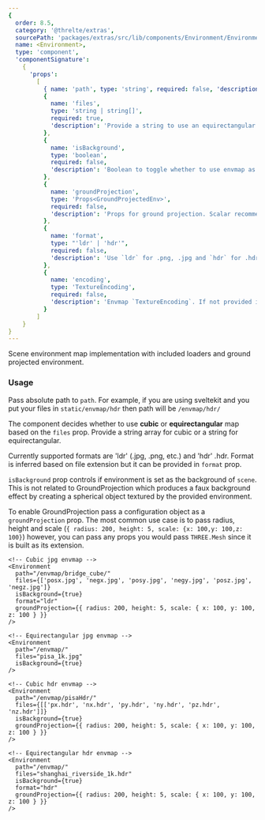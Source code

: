 ```yaml
---
{
  order: 8.5,
  category: '@threlte/extras',
  sourcePath: 'packages/extras/src/lib/components/Environment/Environment.svelte',
  name: <Environment>,
  type: 'component',
  'componentSignature':
    {
      'props':
        [
          { name: 'path', type: 'string', required: false, 'description': 'Defaults to "/"' },
          {
            name: 'files',
            type: 'string | string[]',
            required: true,
            'description': 'Provide a string to use an equirectangular envmap and a string array to use a cubic envmap'
          },
          {
            name: 'isBackground',
            type: 'boolean',
            required: false,
            'description': 'Boolean to toggle whether to use envmap as a scene background.'
          },
          {
            name: 'groundProjection',
            type: 'Props<GroundProjectedEnv>',
            required: false,
            'description': 'Props for ground projection. Scalar recommended to 100. Depending on envmap and project requirements, good starting point is radius: 200, height: 5.'
          },
          {
            name: 'format',
            type: "'ldr' | 'hdr'",
            required: false,
            'description': 'Use `ldr` for .png, .jpg and `hdr` for .hdr file formats'
          },
          {
            name: 'encoding',
            type: 'TextureEncoding',
            required: false,
            'description': 'Envmap `TextureEncoding`. If not provided it defaults to `sRGBEncoding` for cubemap and `LinearEncoding` for equirectangular'
          }
        ]
    }
}
---
```


Scene environment map implementation with included loaders and ground projected environment.

<Example path="extras/environment" />

### Usage

Pass absolute path to `path`. For example, if you are using sveltekit and you put your files in `static/envmap/hdr` then path will be `/envmap/hdr/`

The component decides whether to use **cubic** or **equirectangular** map based on the `files` prop. Provide a string array for cubic or a string for equirectangular.

Currently supported formats are 'ldr' (.jpg, .png, etc.) and 'hdr' .hdr. Format is inferred based on file extension but it can be provided in `format` prop.

`isBackground` prop controls if environment is set as the background of `scene`. This is not related to GroundProjection which produces a faux background effect by creating a spherical object textured by the provided environment.

To enable GroundProjection pass a configuration object as a `groundProjection` prop. The most common use case is to pass radius, height and scale (`{ radius: 200, height: 5, scale: {x: 100,y: 100,z: 100}`) however, you can pass any props you would pass `THREE.Mesh` since it is built as its extension.

```svelte
<!-- Cubic jpg envmap -->
<Environment
  path="/envmap/bridge_cube/"
  files={['posx.jpg', 'negx.jpg', 'posy.jpg', 'negy.jpg', 'posz.jpg', 'negz.jpg']}
  isBackground={true}
  format="ldr"
  groundProjection={{ radius: 200, height: 5, scale: { x: 100, y: 100, z: 100 } }}
/>

<!-- Equirectangular jpg envmap -->
<Environment
  path="/envmap/"
  files="pisa_1k.jpg"
  isBackground={true}
/>

<!-- Cubic hdr envmap -->
<Environment
  path="/envmap/pisaHdr/"
  files={[['px.hdr', 'nx.hdr', 'py.hdr', 'ny.hdr', 'pz.hdr', 'nz.hdr']]}
  isBackground={true}
  groundProjection={{ radius: 200, height: 5, scale: { x: 100, y: 100, z: 100 } }}
/>

<!-- Equirectangular hdr envmap -->
<Environment
  path="/envmap/"
  files="shanghai_riverside_1k.hdr"
  isBackground={true}
  format="hdr"
  groundProjection={{ radius: 200, height: 5, scale: { x: 100, y: 100, z: 100 } }}
/>
```
